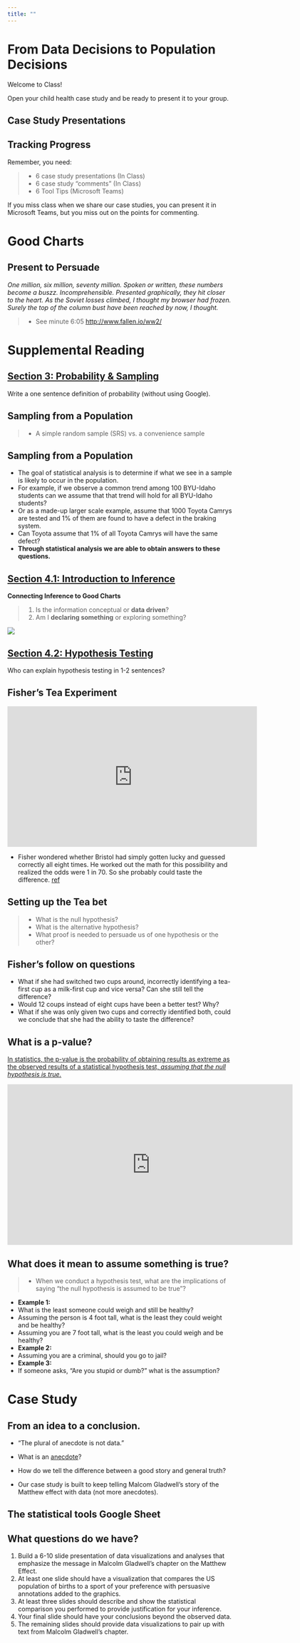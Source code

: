 ```yaml
---
title: ""
---
```


# From Data Decisions to Population Decisions {data-background=#f7d754}

Welcome to Class! 

Open your child health case study and be ready to present it to your group.

## Case Study Presentations

## Tracking Progress

Remember, you need:

> - 6 case study presentations (In Class)
> - 6 case study "comments" (In Class)
> - 6 Tool Tips (Microsoft Teams)

If you miss class when we share our case studies, you can present it in Microsoft Teams, but you miss out on the points for commenting.





# Good Charts {data-background=#f7d754}

## Present to Persuade

*One million, six million, seventy million. Spoken or written, these numbers become a buszz. Incomprehensible. Presented graphically, they hit closer to the heart. As the Soviet losses climbed, I thought my browser had frozen. Surely the top of the column bust have been reached by now, I thought.*

> - See minute 6:05 <http://www.fallen.io/ww2/>

<!------------
## Present to Persuade Summary

> - Show the chart and stop talking
> - Don't read the picture
> - For unusual visual forms, guide the audience
> - Use reference charts
> - Show something simple, leave behind more detail
> - Tell stories
----------------->





# Supplemental Reading {data-background=#f7d754}

## [Section 3: Probability & Sampling](https://byuistats.github.io/BYUI_CSE150_StatBook/probability-sampling-and-confidence-intervals.html)

Write a one sentence definition of probability (without using Google).

<!------------
## Understanding Probability

**[One dice probability](https://istats.shinyapps.io/RandomNumbers/)**

$$p(x) = \frac{1}{6} \approx 0.1667$$

**Sum of two dice probability**

What is $x$ or the event now?

- [Catan Tokens](images/other/catan_tokens.jpg)
- [Sum of two dice](images/other/sum_of_two_dice.jpg)

------------------>

## Sampling from a Population

> - A simple random sample (SRS) vs. a convenience sample

<!-------------------

You have 150 students that graduated from a major in 2019 and you want to take a sample of 25 of them to estimate starting salaries.

Describe the way you would do each sampling method for the scenario above.

> - Convenience sample
> - simple random sample (SRS) 
> - systematic random sample 
> - Clustered random sample
> - Stratified random sample

------------------->

## Sampling from a Population

- The goal of statistical analysis is to determine if what we see in a sample is likely to occur in the population. 
- For example, if we observe a common trend among 100 BYU-Idaho students can we assume that that trend will hold for all BYU-Idaho students? 
- Or as a made-up larger scale example, assume that 1000 Toyota Camrys are tested and 1% of them are found to have a defect in the braking system. 
- Can Toyota assume that 1% of all Toyota Camrys will have the same defect? 
- **Through statistical analysis we are able to obtain answers to these questions.**

## [Section 4.1: Introduction to Inference](https://byuistats.github.io/BYUI_CSE150_StatBook/inferential-decision-making.html#confidence-interval)

**Connecting Inference to Good Charts**

> 1. Is the information conceptual or **data driven**?
> 2. Am I **declaring something** or exploring something?

![](images/gc/ch3_four_quadrants_inference.png)

## [Section 4.2: Hypothesis Testing](https://byuistats.github.io/BYUI_CSE150_StatBook/inferential-decision-making.html#hypothesis-testing)

Who can explain hypothesis testing in 1-2 sentences?

## Fisher's Tea Experiment

<iframe width="560" height="315" src="https://www.youtube.com/embed/lgs7d5saFFc" frameborder="0" allow="accelerometer; autoplay; encrypted-media; gyroscope; picture-in-picture" allowfullscreen></iframe>

- Fisher wondered whether Bristol had simply gotten lucky and guessed correctly all eight times. He worked out the math for this possibility and realized the odds were 1 in 70. So she probably could taste the difference. [ref](https://www.sciencehistory.org/distillations/ronald-fisher-a-bad-cup-of-tea-and-the-birth-of-modern-statistics)

## Setting up the Tea bet

> - What is the null hypothesis?
> - What is the alternative hypothesis?
> - What proof is needed to persuade us of one hypothesis or the other?

## Fisher's follow on questions

- What if she had switched two cups around, incorrectly identifying a tea-first cup as a milk-first cup and vice versa? Can she still tell the difference?
- Would 12 coups instead of eight cups have been a better test? Why?
- What if she was only given two cups and correctly identified both, could we conclude that she had the ability to taste the difference?

## What is a p-value?

[In statistics, the p-value is the probability of obtaining results as extreme as the observed results of a statistical hypothesis test, *assuming that the null hypothesis is true.*](https://fivethirtyeight.com/features/not-even-scientists-can-easily-explain-p-values/)

<iframe src="https://fivethirtyeight.abcnews.go.com/video/embed/56150342" width="640" height="360" scrolling="no" style="border:none;" allowfullscreen></iframe>

## What does it mean to assume something is true?

> - When we conduct a hypothesis test, what are the implications of saying "the null hypothesis is assumed to be true"?

  - **Example 1:**
  - What is the least someone could weigh and still be healthy?
  - Assuming the person is 4 foot tall, what is the least they could weight and be healthy?
  - Assuming you are 7 foot tall, what is the least you could weigh and be healthy?
  - **Example 2:**
  - Assuming you are a criminal, should you go to jail?
  - **Example 3:**
  - If someone asks, "Are you stupid or dumb?" what is the assumption?

<!------------

## The Father of Statistics: Fisher

*Fisher published the fruit of his research in two seminal books, Statistical Methods for Research Workers and The Design of Experiments. The latter introduced several fundamental ideas, including the null hypothesis and statistical significance, that scientists worldwide still use today. And the first example Fisher used in his book—to set the tone for everything that followed—was Muriel Bristol’s tea test.*

[second ref](https://brainder.org/2015/08/23/the-lady-tasting-tea-and-fishers-exact-test/)


-------------->

# Case Study {data-background=#f7d754}

## From an idea to a conclusion.

- "The plural of anecdote is not data."

- What is an [anecdote](https://www.google.com/search?q=anecdote&oq=anecdote&aqs=chrome..69i57j69i60.1926j0j4&sourceid=chrome&ie=UTF-8)?

- How do we tell the difference between a good story and general truth?

- Our case study is built to keep telling Malcom Gladwell's story of the Matthew effect with data (not more anecdotes).

## The statistical tools Google Sheet

## What questions do we have?

1. Build a 6-10 slide presentation of data visualizations and analyses that emphasize the message in Malcolm Gladwell's chapter on the Matthew Effect.
2. At least one slide should have a visualization that compares the US population of births to a sport of your preference with persuasive annotations added to the graphics.
3. At least three slides should describe and show the statistical comparison you performed to provide justification for your inference.
4. Your final slide should have your conclusions beyond the observed data.
5. The remaining slides should provide data visualizations to pair up with text from Malcolm Gladwell's chapter.